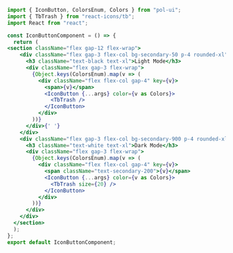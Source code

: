 ```jsx
import { IconButton, ColorsEnum, Colors } from "pol-ui";
import { TbTrash } from "react-icons/tb";
import React from "react";

const IconButtonComponent = () => {
  return (
<section className="flex gap-12 flex-wrap">
    <div className="flex gap-3 flex-col bg-secondary-50 p-4 rounded-xl">
      <h3 className="text-black text-xl">Light Mode</h3>
      <div className="flex gap-3 flex-wrap">
        {Object.keys(ColorsEnum).map(v => (
          <div className="flex flex-col gap-4" key={v}>
            <span>{v}</span>
            <IconButton {...args} color={v as Colors}>
              <TbTrash />
            </IconButton>
          </div>
        ))}
      </div>{' '}
    </div>
    <div className="flex gap-3 flex-col bg-secondary-900 p-4 rounded-xl">
      <h3 className="text-white text-xl">Dark Mode</h3>
      <div className="flex gap-3 flex-wrap">
        {Object.keys(ColorsEnum).map(v => (
          <div className="flex flex-col gap-4" key={v}>
            <span className="text-secondary-200">{v}</span>
            <IconButton {...args} color={v as Colors}>
              <TbTrash size={20} />
            </IconButton>
          </div>
        ))}
      </div>
    </div>
  </section>
  );
};
export default IconButtonComponent;
```
